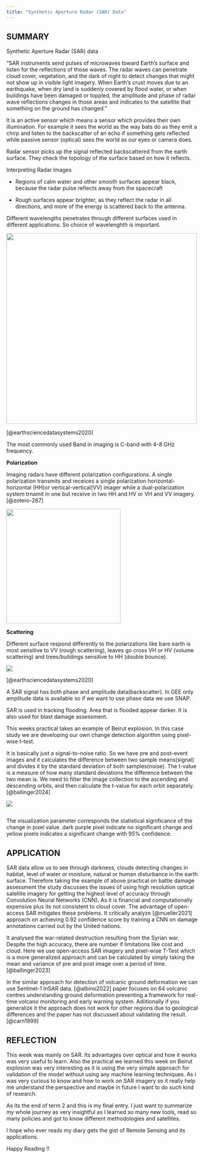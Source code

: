 ```yaml
---
title: "Synthetic Aperture Radar (SAR) Data"
---
```


## SUMMARY

Synthetic Aperture Radar (SAR) data

"SAR instruments send pulses of microwaves toward Earth's surface and listen for the reflections of those waves. The radar waves can penetrate cloud cover, vegetation, and the dark of night to detect changes that might not show up in visible light imagery. When Earth's crust moves due to an earthquake, when dry land is suddenly covered by flood water, or when buildings have been damaged or toppled, the amplitude and phase of radar wave reflections changes in those areas and indicates to the satellite that something on the ground has changed."

It is an active sensor which means a sensor which provides their own illumination. For example it sees the world as the way bats do as they emit a chirp and listen to the backscatter of an echo if something gets reflected while passive sensor (optical) sees the world as our eyes or camera does.

Radar sensor picks up the signal reflected backscattered from the earth surface. They check the topology of the surface based on how it reflects.

Interpreting Radar Images

-   Regions of calm water and other smooth surfaces appear black, because the radar pulse reflects away from the spacecraft

-   Rough surfaces appear brighter, as they reflect the radar in all directions, and more of the energy is scattered back to the antenna. 

Different wavelengths penetrates through different surfaces used in different applications. So choice of wavelenghth is important.

![](images/wavelenghts-SAR.png){fig-align="center" width="500"}

[@earthsciencedatasystems2020]

The most commonly used Band in imaging is C-band with 4-8 GHz frequency.

**Polarization**

Imaging radars have different polarization configurations. A single polarization transmits and receices a single polarization horizontal-horizontal (HH)or vertical-vertical(VV) imager while a dual-polarization system trnamit in one but receive in two HH and HV or VH and VV imagery.[@zotero-287]

![](images/Wave_Polarisation.gif){fig-align="center" width="300"}

**Scattering**

Different surface respond differently to the polarizations like bare earth is most sensitive to VV (rough scattering), leaves go cross VH or HV (volume scattering) and trees/buildings sensitive to HH (double bounce).

![](images/SARPolarization.jpg){fig-align="center"}

[@earthsciencedatasystems2020]

A SAR signal has both phase and amplitude data(backscatter). In GEE only amplitude data is available so if we want to use phase data we use SNAP.

SAR is used in tracking flooding. Area that is flooded appear darker. It is also used for blast damage assessment.

This weeks practical takes an example of Beirut explosion. In this case study we are developing our own change detection algorithm using pixel-wise t-test.

It is basically just a signal-to-noise ratio. So we have pre and post-event images and it calculates the difference between two sample means(signal) and divides it by the standard deviation of both samples(noise). The t-value is a measure of how many standard deviations the difference between the two mean is. We need to filter the image collection to the ascending and descending orbits, and then calculate the t-value for each orbit separately.[@ballinger2024]

![](images/blast%20damage.png){fig-align="center"}

![]()

The visualization parameter corresponds the statistical significance of the change in pixel value. dark purple pixel indicate no significant change and yellow pixels indicates a significant change with 95% confidence.

## APPLICATION

SAR data allow us to see through darkness, clouds detecting changes in habitat, level of water or moisture, natural or human disturbance in the earth surface. Therefore taking the example of above practical on battle damage assessment the study discusses the issues of using high resolution optical satellite imagery for getting the highest level of accuracy through Convolution Neural Networks (CNN). As it is financial and computationally expensive plus its not consistent to cloud cover. The advantage of open-access SAR mitigates these problems. It critically analyze [@mueller2021] approach on achieving 0.92 confidence score by training a CNN on damage annotations carried out by the United nations.

It analysed the war-related destruction resulting from the Syrian war. Despite the high accuracy, there are number if limitations like cost and cloud. Here we use open-access SAR imagery and pixel-wise T-Test which is a more generalized approach and can be calculated by simply taking the mean and variance of pre and post image over a period of time.[@ballinger2023]

In the similar approach for detection of volcanic ground deformation we can use Sentinel-1 InSAR data. [@albino2022] paper focuses on 64 volcanic centres understanding ground deformation presenting a framework for real-time volcano monitoring and early warning system. Adiitionally if you generalize it the approach does not work for other regions due to geological differences and the paper has not discussed about validating the result.[@carn1999]

## REFLECTION

This week was mainly on SAR. Its advantages over optical and how it works was very useful to learn. Also the practical we learned this week on Beirut explosion was very interesting as it is using the very simple approach for validation of the model without using any machine learning techniques. As i was very curious to know and how to work on SAR imagery so it really help me understand the perspective and maybe in future I want to do such kind of research.

As its the end of term 2 and this is my final entry. I just want to summarize my whole journey as very insightful as I learned so many new tools, read so many policies and got to know different methodologies and satellites.

I hope who ever reads my diary gets the gist of Remote Sensing and its applications.

Happy Reading !!
